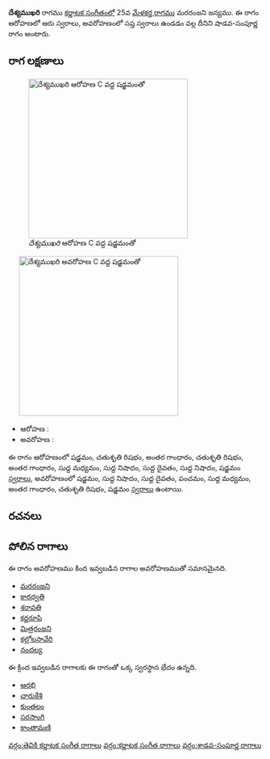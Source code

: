 {{Infobox ragam
	| name          	= దేశ్యముఖరి
	| synonym	    	= 
	| mela          	= 
	| chakra        	= 
	| janaka        	= 
	| type          	= శాడవ-సంపూర్ణ
	| arohanam      	= {{svaraC|S|R2|G3|R2|G3|M1|N1|D1|N1|S'}} 
	| avarohanam    	= {{svaraC|S'|N1|D1|P|M1|G3|R2|S}}
	| jeeva         	=
	| chhaya        	=
	| nyasa         	=
	| vishesha      	= 
	| equivalent  		= 
}}
{{కర్ణాటక సంగీత రాగాలు}}
'''దేశ్యముఖరి''' రాగము [[కర్ణాటక సంగీతం]]లో 25వ [[మేళకర్త రాగము]] మరరంజని జన్యము.  ఈ రాగం ఆరోహణలో ఆరు స్వరాలు, అవరోహణంలో సప్త స్వరాలు ఉండడం వల్ల దీనిని షాడవ-సంపూర్ణ రాగం అంటారు.


==రాగ లక్షణాలు==
[[Image:deshyamukhari_ar_kb2wiki.png|thumb|right|316px|''దేశ్యముఖరి'' ఆరోహణ C వద్ద షడ్జమంతో]]
	[[Image:deshyamukhari_av_kb2wiki.png|thumb|right|316px|''దేశ్యముఖరి'' అవరోహణ C వద్ద షడ్జమంతో]]

* ఆరోహణ : {{svaraC|S|R2|G3|R2|G3|M1|N1|D1|N1|S'}} 
* అవరోహణ : {{svaraC|S'|N1|D1|P|M1|G3|R2|S}}

ఈ రాగం ఆరోహణంలో షడ్జమం, చతుశృతి రిషభం, అంతర గాంధారం, చతుశృతి రిషభం, అంతర గాంధారం, సుద్ద మధ్యమం, సుద్ద నిషాదం, సుద్ద దైవతం, సుద్ద నిషాదం, షడ్జమం [[స్వరాలు]], అవరోహణంలో షడ్జమం, సుద్ద నిషాదం, సుద్ద దైవతం, పంచమం, సుద్ద మధ్యమం, అంతర గాంధారం, చతుశృతి రిషభం, షడ్జమం [[స్వరాలు]] ఉంటాయి.

==రచనలు==



==పోలిన రాగాలు==
ఈ రాగం అవరోహణము కింద ఇవ్వబడిన రాగాల అవరోహణముతో సమానమైనది.
* [[మరరంజని]]
* [[కారధ్వతి]]
* [[శరావతి]]
* [[కర్ణరూపి]]
* [[మిత్రరంజని]]
* [[కల్లోలసావేరి]]
* [[నందల్య]]

ఈ క్రింద ఇవ్వబడిన రాగాలకు ఈ రాగంతో ఒక్క స్వరస్థాన భేదం ఉన్నది.
* [[ఆరభి]]
* [[చారుకేశి]]
* [[కుంతలం]]
* [[సరసాంగి]]
* [[కాంతామణి]]



[[వర్గం:తెవికి కర్ణాటక సంగీత రాగాలు]]
[[వర్గం:కర్ణాటక సంగీత రాగాలు]]
[[వర్గం:శాడవ-సంపూర్ణ రాగాలు]]